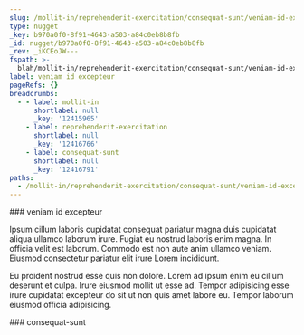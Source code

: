 ```yaml
---
slug: /mollit-in/reprehenderit-exercitation/consequat-sunt/veniam-id-excepteur
type: nugget
_key: b970a0f0-8f91-4643-a503-a84c0eb8b8fb
_id: nugget/b970a0f0-8f91-4643-a503-a84c0eb8b8fb
_rev: _iKCEoJW---
fspath: >-
  blah/mollit-in/reprehenderit-exercitation/consequat-sunt/veniam-id-excepteur.md
label: veniam id excepteur
pageRefs: {}
breadcrumbs:
  - - label: mollit-in
      shortlabel: null
      _key: '12415965'
    - label: reprehenderit-exercitation
      shortlabel: null
      _key: '12416766'
    - label: consequat-sunt
      shortlabel: null
      _key: '12416791'
paths:
  - /mollit-in/reprehenderit-exercitation/consequat-sunt/veniam-id-excepteur
---
```


<NuggetArea>
<Nugget slug="/mollit-in/reprehenderit-exercitation/consequat-sunt/veniam-id-excepteur" type="nugget" _key="b970a0f0-8f91-4643-a503-a84c0eb8b8fb" _id="nugget/b970a0f0-8f91-4643-a503-a84c0eb8b8fb" _rev="_iKCEoJW---" fspath="blah/mollit-in/reprehenderit-exercitation/consequat-sunt/veniam-id-excepteur.md" label="veniam id excepteur" paths="/mollit-in/reprehenderit-exercitation/consequat-sunt/veniam-id-excepteur">
<NuggetBody>
### veniam id excepteur

Ipsum cillum laboris cupidatat consequat pariatur magna duis cupidatat aliqua ullamco laborum irure. Fugiat eu nostrud laboris enim magna. In officia velit est laborum. Commodo est non aute anim ullamco veniam. Eiusmod consectetur pariatur elit irure Lorem incididunt.

Eu proident nostrud esse quis non dolore. Lorem ad ipsum enim eu cillum deserunt et culpa. Irure eiusmod mollit ut esse ad. Tempor adipisicing esse irure cupidatat excepteur do sit ut non quis amet labore eu. Tempor laborum eiusmod officia adipisicing.

</NuggetBody>
<Breadcrumbs>
<Crumbs>
<Crumb _key="12415965" label="mollit-in" /><Crumb _key="12416766" label="reprehenderit-exercitation" /><Crumb _key="12416791" label="consequat-sunt" />
</Crumbs>
</Breadcrumbs>
</Nugget>

<NuggetsInbound>
</NuggetsInbound>
<NuggetsOutbound>
</NuggetsOutbound>
</NuggetArea>
<PassagesInbound>
<Passage direction="inbound" type="passage" _key="12416791" _id="passage/12416791" _rev="_iKCEoJS---" label="consequat-sunt" passage="consequat-sunt" fspath="blah/mollit-in/reprehenderit-exercitation/consequat-sunt" paths="/mollit-in/reprehenderit-exercitation/consequat-sunt" slug="/mollit-in/reprehenderit-exercitation/consequat-sunt">
<NuggetBody>
### consequat-sunt

</NuggetBody>
<Breadcrumbs>
<Crumbs>
<Crumb _key="12415965" label="mollit-in" /><Crumb _key="12416766" label="reprehenderit-exercitation" />
</Crumbs>
</Breadcrumbs>
</Passage>

</PassagesInbound>
<PassagesOutbound>
</PassagesOutbound>